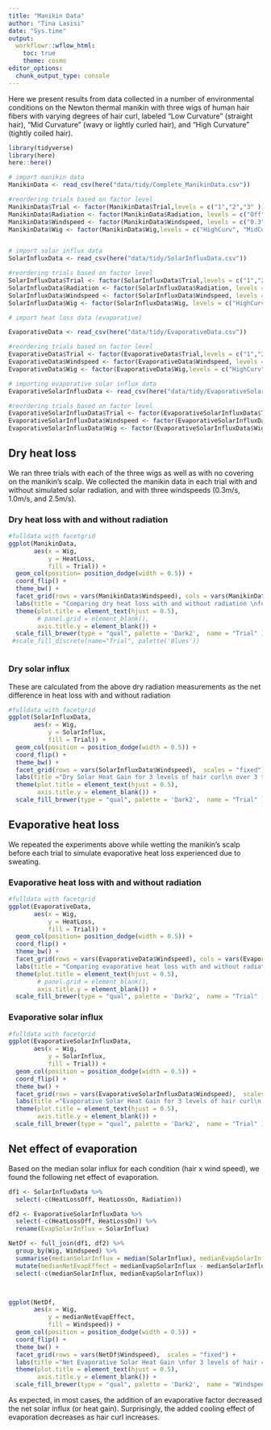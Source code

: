 ```yaml
---
title: "Manikin Data"
author: "Tina Lasisi"
date: "Sys.time"
output: 
  workflowr::wflow_html:
    toc: true
    theme: cosmo
editor_options:
  chunk_output_type: console
---
```



Here we present results from data collected in a number of environmental conditions on the Newton thermal manikin with three wigs of human hair fibers with varying degrees of hair curl, labeled "Low Curvature" (straight hair), "Mid Curvature" (wavy or lightly curled hair), and "High Curvature" (tightly coiled hair). 

```r

library(tidyverse)
library(here)
here::here()

# import manikin data
ManikinData <- read_csv(here("data/tidy/Complete_ManikinData.csv"))

#reordering trials based on factor level
ManikinData$Trial <- factor(ManikinData$Trial,levels = c("1","2","3" ))
ManikinData$Radiation <- factor(ManikinData$Radiation, levels = c("Off", "On"), labels = c("Radiation Off", "Radiation On"))
ManikinData$Windspeed <- factor(ManikinData$Windspeed, levels = c("0.3","1","2.5" ), labels = c("0.3 m/s","1.0 m/s","2.5 m/s" ))
ManikinData$Wig <- factor(ManikinData$Wig,levels = c("HighCurv", "MidCurv", "LowCurv", "NoWig"), labels = c("High Curvature", "Mid Curvature", "Low Curvature", "Nude"))


# import solar influx data
SolarInfluxData <- read_csv(here("data/tidy/SolarInfluxData.csv"))

#reordering trials based on factor level
SolarInfluxData$Trial <- factor(SolarInfluxData$Trial,levels = c("1","2","3" ))
SolarInfluxData$Radiation <- factor(SolarInfluxData$Radiation, levels = c("Off", "On"), labels = c("Radiation Off", "Radiation On"))
SolarInfluxData$Windspeed <- factor(SolarInfluxData$Windspeed, levels = c("0.3","1","2.5" ), labels = c("0.3 m/s","1.0 m/s","2.5 m/s" ))
SolarInfluxData$Wig <- factor(SolarInfluxData$Wig, levels = c("HighCurv", "MidCurv", "LowCurv", "NoWig"), labels = c("High Curvature", "Mid Curvature", "Low Curvature", "Nude"))

# import heat loss data (evaporative)

EvaporativeData <- read_csv(here("data/tidy/EvaporativeData.csv"))

#reordering trials based on factor level
EvaporativeData$Trial <- factor(EvaporativeData$Trial,levels = c("1","2","3" ))
EvaporativeData$Windspeed <- factor(EvaporativeData$Windspeed, levels = c("0.3","1","2.5" ), labels = c("0.3 m/s","1.0 m/s","2.5 m/s" ))
EvaporativeData$Wig <- factor(EvaporativeData$Wig,levels = c("HighCurv", "MidCurv", "LowCurv", "Nude"), labels = c("High Curvature", "Mid Curvature", "Low Curvature", "Nude"))

# importing evaporative solar influx data
EvaporativeSolarInfluxData <- read_csv(here("data/tidy/EvaporativeSolarInfluxData.csv"))

#reordering trials based on factor level
EvaporativeSolarInfluxData$Trial <- factor(EvaporativeSolarInfluxData$Trial,levels = c("1","2","3" ))
EvaporativeSolarInfluxData$Windspeed <- factor(EvaporativeSolarInfluxData$Windspeed, levels = c("0.3","1","2.5" ), labels = c("0.3 m/s","1.0 m/s","2.5 m/s" ))
EvaporativeSolarInfluxData$Wig <- factor(EvaporativeSolarInfluxData$Wig, c("HighCurv", "MidCurv", "LowCurv", "Nude"), labels = c("High Curvature", "Mid Curvature", "Low Curvature", "Nude"))


```

## Dry heat loss

We ran three trials with each of the three wigs as well as with no covering on the manikin's scalp. We collected the manikin data in each trial with and without simulated solar radiation, and with three windspeeds (0.3m/s, 1.0m/s, and 2.5m/s). 

### Dry heat loss with and without radiation

```r

#fulldata with facetgrid
ggplot(ManikinData, 
       aes(x = Wig, 
           y = HeatLoss, 
           fill = Trial)) + 
  geom_col(position= position_dodge(width = 0.5)) +
  coord_flip() +
  theme_bw() +
  facet_grid(rows = vars(ManikinData$Windspeed), cols = vars(ManikinData$Radiation),  scales = "fixed") +
  labs(title = "Comparing dry heat loss with and without radiation \nfor 3 levels of hair curl\n over 3 trials at 3 wind speeds", y = "Heat Loss in W/m2") +
  theme(plot.title = element_text(hjust = 0.5),
        # panel.grid = element_blank(),
        axis.title.y = element_blank()) +
  scale_fill_brewer(type = "qual", palette = 'Dark2',  name = "Trial" )
 #scale_fill_discrete(name="Trial", palette('Blues'))



```



### Dry solar influx

These are calculated from the above dry radiation measurements as the net difference in heat loss with and without radiation

```r

#fulldata with facetgrid
ggplot(SolarInfluxData, 
       aes(x = Wig, 
           y = SolarInflux, 
           fill = Trial)) + 
  geom_col(position = position_dodge(width = 0.5)) +
  coord_flip() +
  theme_bw() +
  facet_grid(rows = vars(SolarInfluxData$Windspeed),  scales = "fixed") +
  labs(title ="Dry Solar Heat Gain for 3 levels of hair curl\n over 3 trials at 3 wind speeds", x = "Wig used on manikin", y = "Solar Influx in W/m2") +
  theme(plot.title = element_text(hjust = 0.5),
        axis.title.y = element_blank()) +
  scale_fill_brewer(type = "qual", palette = 'Dark2',  name = "Trial" )
```


## Evaporative heat loss

We repeated the experiments above while wetting the manikin's scalp before each trial to simulate evaporative heat loss experienced due to sweating.

### Evaporative heat loss with and without radiation

```r

#fulldata with facetgrid
ggplot(EvaporativeData, 
       aes(x = Wig, 
           y = HeatLoss, 
           fill = Trial)) + 
  geom_col(position= position_dodge(width = 0.5)) +
  coord_flip() +
  theme_bw() +
  facet_grid(rows = vars(EvaporativeData$Windspeed), cols = vars(EvaporativeData$Radiation),  scales = "fixed") +
  labs(title = "Comparing evaporative heat loss with and without radiation \nfor 3 levels of hair curl\n over 3 trials at 3 wind speeds", y = "Heat Loss in W/m2") +
  theme(plot.title = element_text(hjust = 0.5),
        # panel.grid = element_blank(),
        axis.title.y = element_blank()) +
  scale_fill_brewer(type = "qual", palette = 'Dark2',  name = "Trial" )

```

### Evaporative solar influx

```r

#fulldata with facetgrid
ggplot(EvaporativeSolarInfluxData, 
       aes(x = Wig, 
           y = SolarInflux, 
           fill = Trial)) + 
  geom_col(position = position_dodge(width = 0.5)) +
  coord_flip() +
  theme_bw() +
  facet_grid(rows = vars(EvaporativeSolarInfluxData$Windspeed),  scales = "fixed") +
  labs(title ="Evaporative Solar Heat Gain for 3 levels of hair curl\n over 3 trials at 3 wind speeds", x = "Wig used on manikin", y = "EvaporativeSolar Influx in W/m2") +
  theme(plot.title = element_text(hjust = 0.5),
        axis.title.y = element_blank()) +
  scale_fill_brewer(type = "qual", palette = 'Dark2',  name = "Trial" )

```


## Net effect of evaporation

Based on the median solar influx for each condition (hair x wind speed), we found the following net effect of evaporation.

```r

df1 <- SolarInfluxData %>% 
  select(-c(HeatLossOff, HeatLossOn, Radiation))

df2 <- EvaporativeSolarInfluxData %>% 
  select(-c(HeatLossOff, HeatLossOn)) %>% 
  rename(EvapSolarInflux = SolarInflux)

NetDf <- full_join(df1, df2) %>% 
  group_by(Wig, Windspeed) %>% 
  summarise(medianSolarInflux = median(SolarInflux), medianEvapSolarInflux = median(EvapSolarInflux)) %>% 
  mutate(medianNetEvapEffect = medianEvapSolarInflux - medianSolarInflux) %>% 
  select(-c(medianSolarInflux, medianEvapSolarInflux))



ggplot(NetDf, 
       aes(x = Wig, 
           y = medianNetEvapEffect, 
           fill = Windspeed)) + 
  geom_col(position = position_dodge(width = 0.5)) +
  coord_flip() +
  theme_bw() +
  facet_grid(rows = vars(NetDf$Windspeed),  scales = "fixed") +
  labs(title ="Net Evaporative Solar Heat Gain \nfor 3 levels of hair curl\n at 3 wind speeds", x = "Wig used on manikin", y = "Net Evaporative Influx in W/m2 \nbased on median across trials") +
  theme(plot.title = element_text(hjust = 0.5),
        axis.title.y = element_blank()) +
  scale_fill_brewer(type = "qual", palette = 'Dark2',  name = "Windspeed" )

```

As expected, in most cases, the addition of an evaporative factor decreased the net solar influx (or heat gain). Surprisingly, the added cooling effect of evaporation decreases as hair curl increases.
